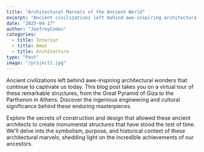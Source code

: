 ```yaml
---
title: "Architectural Marvels of the Ancient World"
excerpt: "Ancient civilizations left behind awe-inspiring architectural wonders that continue to captivate us today. "
date: "2023-04-17"
author: "JoefreyCodes"
categories:
  - title: Interior
  - title: News
  - title: Architecture
type: "Post"
image: "/project1.jpg"
---
```


Ancient civilizations left behind awe-inspiring architectural wonders that continue to captivate us today. This blog post takes you on a virtual tour of these remarkable structures, from the Great Pyramid of Giza to the Parthenon in Athens. Discover the ingenious engineering and cultural significance behind these enduring masterpieces.

Explore the secrets of construction and design that allowed these ancient architects to create monumental structures that have stood the test of time. We'll delve into the symbolism, purpose, and historical context of these architectural marvels, shedding light on the incredible achievements of our ancestors.
